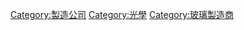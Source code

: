 {{Commonscat|Optical instrument manufacturers}}

[[Category:製造公司|Category:製造公司]]
[[Category:光學|Category:光學]]
[[Category:玻璃製造商|Category:玻璃製造商]]